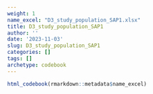 ```yaml
---
weight: 1
name_excel: "D3_study_population_SAP1.xlsx"
title: D3_study_population_SAP1
author: ''
date: '2023-11-03'
slug: D3_study_population_SAP1
categories: []
tags: []
archetype: codebook
---
```


```r
html_codebook(rmarkdown::metadata$name_excel)
```
